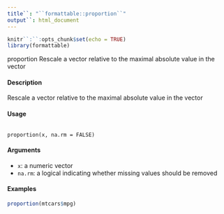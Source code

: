 ```yaml
---
title``: "``formattable::proportion``"
output``: html_document
---
```


```r
knitr``:``:opts_chunk$set(echo = TRUE)
library(formattable)
```

proportion Rescale a vector relative to the maximal absolute value in the vector

#### Description
Rescale a vector relative to the maximal absolute value in the vector

#### Usage
<pre><code>
proportion(x, na.rm = FALSE)
</code></pre>

#### Arguments
* ``x``: a numeric vector
* ``na.rm``: a logical indicating whether missing values should be removed

#### Examples
```r
proportion(mtcars$mpg)
```